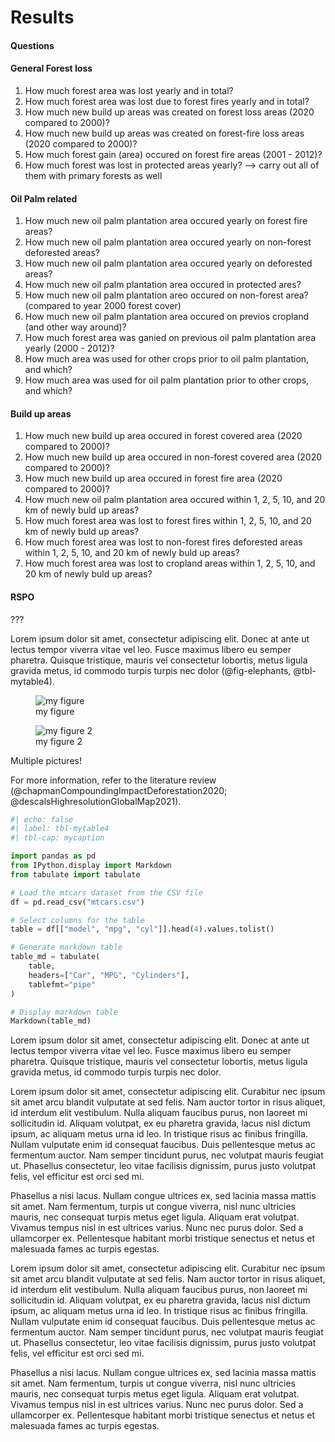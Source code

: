 # Results





#### Questions





#### General Forest loss
1. How much forest area was lost yearly and in total?
2. How much forest area was lost due to forest fires yearly and in total?
3. How much new build up areas was created on forest loss areas (2020 compared to 2000)?
4. How much new build up areas was created on forest-fire loss areas (2020 compared to 2000)?
5. How much forest gain (area) occured on forest fire areas (2001 - 2012)?
6. How much forest was lost in protected areas yearly?
 --> carry out all of them with primary forests as well

#### Oil Palm related
1. How much new oil palm plantation area occured yearly on forest fire areas?
2. How much new oil palm plantation area occured yearly on non-forest deforested areas?
3. How much new oil palm plantation area occured yearly on deforested areas?
4. How much new oil palm plantation area occured in protected ares?
5. How much new oil palm plantation areo occured on non-forest area? (compared to year 2000 forest cover)
6. How much new oil palm plantation area occured on previos cropland (and other way around)?
7. How much forest area was ganied on previous oil palm plantation area yearly (2000 - 2012)?
8. How much area was used for other crops prior to oil palm plantation, and which?
9. How much area was used for oil palm plantation prior to other crops, and which?

#### Build up areas
1. How much new build up area occured in forest covered area (2020 compared to 2000)?
2. How much new build up area occured in non-forest covered area (2020 compared to 2000)?
3. How much new build up area occured in forest fire area (2020 compared to 2000)?
4. How much new oil palm plantation area occured within 1, 2, 5, 10, and 20 km of newly buld up areas?
5. How much forest area was lost to forest fires within 1, 2, 5, 10, and 20 km of newly buld up areas?
6. How much forest area was lost to non-forest fires deforested areas within 1, 2, 5, 10, and 20 km of newly buld up areas?
7. How much forest area was lost to cropland areas within 1, 2, 5, 10, and 20 km of newly buld up areas?

#### RSPO
???














Lorem ipsum dolor sit amet, consectetur adipiscing elit. Donec at ante ut lectus tempor viverra vitae vel leo. Fusce maximus libero eu semper pharetra. Quisque tristique, mauris vel consectetur lobortis, metus ligula gravida metus, id commodo turpis turpis nec dolor (@fig-elephants, @tbl-mytable4).

::: {#fig-elephants layout-ncol=2}

![my figure](placeholder.jpg){#fig-myfig7}

![my figure 2](placeholder.jpg){#fig-myfig8}

Multiple pictures!
:::

For more information, refer to the literature review (@chapmanCompoundingImpactDeforestation2020; @descalsHighresolutionGlobalMap2021).



```python
#| echo: false
#| label: tbl-mytable4
#| tbl-cap: mycaption

import pandas as pd
from IPython.display import Markdown
from tabulate import tabulate

# Load the mtcars dataset from the CSV file
df = pd.read_csv("mtcars.csv")

# Select columns for the table
table = df[["model", "mpg", "cyl"]].head(4).values.tolist()

# Generate markdown table
table_md = tabulate(
    table,
    headers=["Car", "MPG", "Cylinders"],
    tablefmt="pipe"
)

# Display markdown table
Markdown(table_md)

```


Lorem ipsum dolor sit amet, consectetur adipiscing elit. Donec at ante ut lectus tempor viverra vitae vel leo. Fusce maximus libero eu semper pharetra. Quisque tristique, mauris vel consectetur lobortis, metus ligula gravida metus, id commodo turpis turpis nec dolor.



Lorem ipsum dolor sit amet, consectetur adipiscing elit. Curabitur nec ipsum sit amet arcu blandit vulputate at sed felis. Nam auctor tortor in risus aliquet, id interdum elit vestibulum. Nulla aliquam faucibus purus, non laoreet mi sollicitudin id. Aliquam volutpat, ex eu pharetra gravida, lacus nisl dictum ipsum, ac aliquam metus urna id leo. In tristique risus ac finibus fringilla. Nullam vulputate enim id consequat faucibus. Duis pellentesque metus ac fermentum auctor. Nam semper tincidunt purus, nec volutpat mauris feugiat ut. Phasellus consectetur, leo vitae facilisis dignissim, purus justo volutpat felis, vel efficitur est orci sed mi.

Phasellus a nisi lacus. Nullam congue ultrices ex, sed lacinia massa mattis sit amet. Nam fermentum, turpis ut congue viverra, nisl nunc ultricies mauris, nec consequat turpis metus eget ligula. Aliquam erat volutpat. Vivamus tempus nisl in est ultrices varius. Nunc nec purus dolor. Sed a ullamcorper ex. Pellentesque habitant morbi tristique senectus et netus et malesuada fames ac turpis egestas.

Lorem ipsum dolor sit amet, consectetur adipiscing elit. Curabitur nec ipsum sit amet arcu blandit vulputate at sed felis. Nam auctor tortor in risus aliquet, id interdum elit vestibulum. Nulla aliquam faucibus purus, non laoreet mi sollicitudin id. Aliquam volutpat, ex eu pharetra gravida, lacus nisl dictum ipsum, ac aliquam metus urna id leo. In tristique risus ac finibus fringilla. Nullam vulputate enim id consequat faucibus. Duis pellentesque metus ac fermentum auctor. Nam semper tincidunt purus, nec volutpat mauris feugiat ut. Phasellus consectetur, leo vitae facilisis dignissim, purus justo volutpat felis, vel efficitur est orci sed mi.

Phasellus a nisi lacus. Nullam congue ultrices ex, sed lacinia massa mattis sit amet. Nam fermentum, turpis ut congue viverra, nisl nunc ultricies mauris, nec consequat turpis metus eget ligula. Aliquam erat volutpat. Vivamus tempus nisl in est ultrices varius. Nunc nec purus dolor. Sed a ullamcorper ex. Pellentesque habitant morbi tristique senectus et netus et malesuada fames ac turpis egestas.

